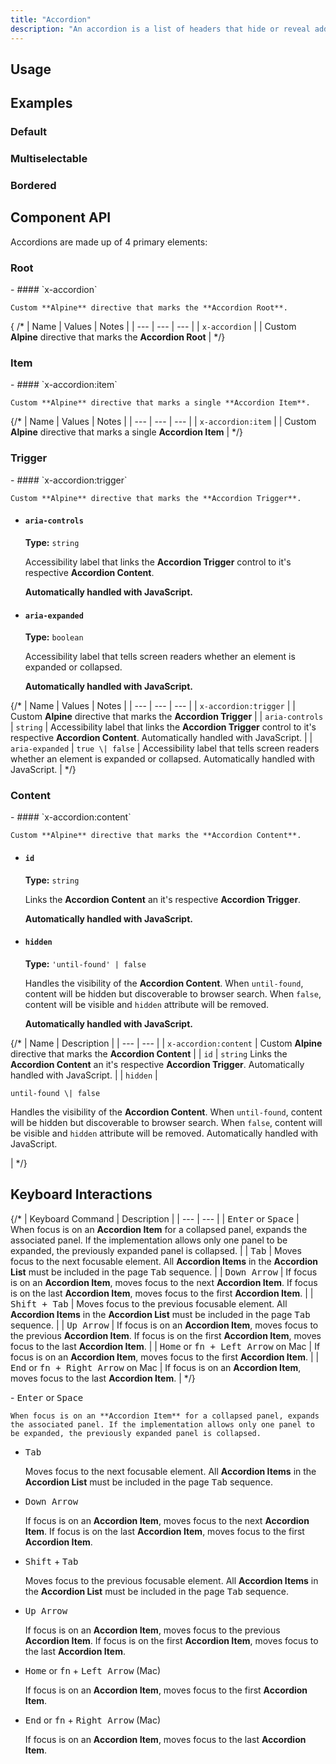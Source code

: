 ```yaml
---
title: "Accordion"
description: "An accordion is a list of headers that hide or reveal additional content when selected."
---
```



## Usage

## Examples

### Default

<ComponentPreview title="Accordion Default" component="accordion" variant="accordion" />

### Multiselectable

<ComponentPreview title="Accordion Multiple" component="accordion" variant="accordion-multiple" />

### Bordered

<ComponentPreview title="Accordion Bordered" component="accordion" variant="accordion-bordered" />

## Component API

Accordions are made up of 4 primary elements:

### Root

<ContentList>
  - #### `x-accordion`
    
    Custom **Alpine** directive that marks the **Accordion Root**.
</ContentList>

{ /* <PropsTable>
| Name | Values | Notes |
| --- | --- | --- |
| `x-accordion` |  | Custom **Alpine** directive that marks the **Accordion Root**  |
</PropsTable> */}

### Item

<ContentList>
  - #### `x-accordion:item`
    
    Custom **Alpine** directive that marks a single **Accordion Item**.
</ContentList>

{/* <PropsTable>
| Name | Values | Notes |
| --- | --- | --- |
| `x-accordion:item` |   | Custom **Alpine** directive that marks a single **Accordion Item**  |
</PropsTable> */}

### Trigger

<ContentList>
  - #### `x-accordion:trigger`
    
    Custom **Alpine** directive that marks the **Accordion Trigger**.
  
  - #### `aria-controls`
    
    **Type:** `string`
  
    Accessibility label that links the **Accordion Trigger** control to it's respective **Accordion Content**. 
    
    **Automatically handled with JavaScript.**
  
  - #### `aria-expanded`
    
    **Type:** `boolean`
  
    Accessibility label that tells screen readers whether an element is expanded or collapsed. 
    
    **Automatically handled with JavaScript.**
</ContentList>

{/* <PropsTable>
| Name | Values | Notes |
| --- | --- | --- |
| `x-accordion:trigger` |  | Custom **Alpine** directive that marks the **Accordion Trigger**  |
| `aria-controls` | `string`  | Accessibility label that links the **Accordion Trigger** control to it's respective **Accordion Content**. Automatically handled with JavaScript.   |
| `aria-expanded` | `true \| false` | Accessibility label that tells screen readers whether an element is expanded or collapsed. Automatically handled with JavaScript.   |
</PropsTable> */}

### Content

<ContentList>
  - #### `x-accordion:content`
    
    Custom **Alpine** directive that marks the **Accordion Content**.
  
  - #### `id`
    **Type:** `string`
  
    Links the **Accordion Content** an it's respective **Accordion Trigger**. 
    
    **Automatically handled with JavaScript.**
  
  - #### `hidden`
    **Type:** `'until-found' | false`
  
    Handles the visibility of the **Accordion Content**. When `until-found`, content will be hidden but discoverable to browser search. When `false`, content will be visible and `hidden` attribute will be removed. 
    
    **Automatically handled with JavaScript.**
</ContentList>


{/* <PropsTable>
| Name | Description |
| --- | --- |
| `x-accordion:content` | Custom **Alpine** directive that marks the **Accordion Content**  |
| `id` | `string` Links the **Accordion Content** an it's respective **Accordion Trigger**. Automatically handled with JavaScript. |
| `hidden` | <p>`until-found \| false`</p> <p>Handles the visibility of the **Accordion Content**. When `until-found`, content will be hidden but discoverable to browser search. When `false`, content will be visible and `hidden` attribute will be removed. Automatically handled with JavaScript.</p> |
</PropsTable> */}

## Keyboard Interactions

{/* <PropsTable>
| Keyboard Command | Description |
| --- | --- |
| <kbd>Enter</kbd> or <kbd>Space</kbd> | When focus is on an **Accordion Item** for a collapsed panel, expands the associated panel. If the implementation allows only one panel to be expanded, the previously expanded panel is collapsed. |
| <kbd>Tab</kbd> | Moves focus to the next focusable element. All **Accordion Items** in the **Accordion List** must be included in the page <kbd>Tab</kbd> sequence. |
| <kbd>Down Arrow</kbd> | If focus is on an **Accordion Item**, moves focus to the next **Accordion Item**. If focus is on the last **Accordion Item**, moves focus to the first **Accordion Item**. |
| <kbd>Shift + Tab</kbd> | Moves focus to the previous focusable element. All **Accordion Items** in the **Accordion List** must be included in the page <kbd>Tab</kbd> sequence. |
| <kbd>Up Arrow</kbd> | If focus is on an **Accordion Item**, moves focus to the previous **Accordion Item**. If focus is on the first **Accordion Item**, moves focus to the last **Accordion Item**. |
| <kbd>Home</kbd> or <kbd>fn + Left Arrow</kbd> on Mac | If focus is on an **Accordion Item**, moves focus to the first **Accordion Item**. |
| <kbd>End</kbd> or <kbd>fn + Right Arrow</kbd> on Mac | If focus is on an **Accordion Item**, moves focus to the last **Accordion Item**. |
</PropsTable> */}

<ContentList>
  - <kbd>Enter</kbd> or <kbd>Space</kbd>
  
    When focus is on an **Accordion Item** for a collapsed panel, expands the associated panel. If the implementation allows only one panel to be expanded, the previously expanded panel is collapsed.
  
  - <kbd>Tab</kbd>
  
    Moves focus to the next focusable element. All **Accordion Items** in the **Accordion List** must be included in the page <kbd>Tab</kbd> sequence.
  
  - <kbd>Down Arrow</kbd>
  
    If focus is on an **Accordion Item**, moves focus to the next **Accordion Item**. If focus is on the last **Accordion Item**, moves focus to the first **Accordion Item**.
  
  - <kbd>Shift</kbd> + <kbd>Tab</kbd>
  
    Moves focus to the previous focusable element. All **Accordion Items** in the **Accordion List** must be included in the page <kbd>Tab</kbd> sequence.
  
  - <kbd>Up Arrow</kbd>
  
    If focus is on an **Accordion Item**, moves focus to the previous **Accordion Item**. If focus is on the first **Accordion Item**, moves focus to the last **Accordion Item**.
  
  - <kbd>Home</kbd> or <kbd>fn</kbd> + <kbd>Left Arrow</kbd> (Mac)
  
    If focus is on an **Accordion Item**, moves focus to the first **Accordion Item**.
  
  - <kbd>End</kbd> or <kbd>fn</kbd> + <kbd>Right Arrow</kbd> (Mac)
  
    If focus is on an **Accordion Item**, moves focus to the last **Accordion Item**.
</ContentList>
